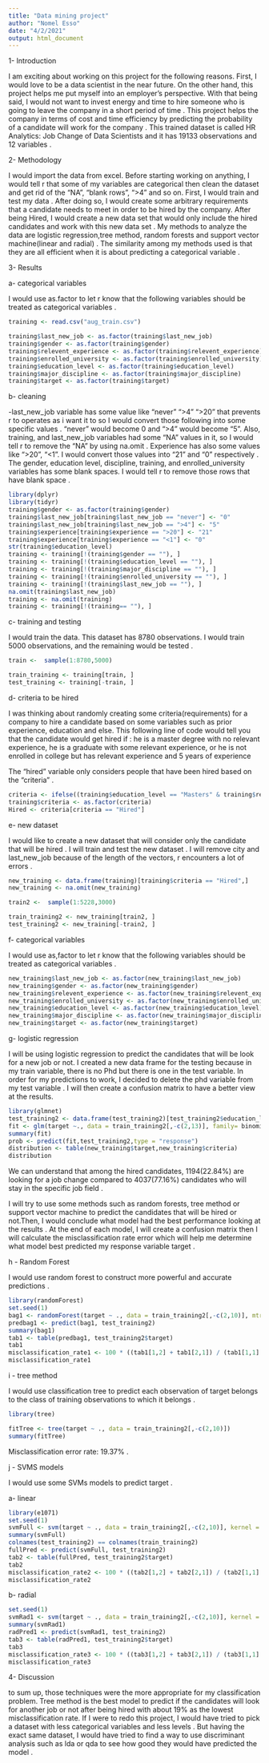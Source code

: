 ---
title: "Data mining project"
author: "Nomel Esso"
date: "4/2/2021"
output: html_document
---

1- Introduction

I am exciting about working on this project for the following reasons. First, I would love to be a data scientist in the near future. On the other hand, this project helps me put myself into an employer's perspective. With that being said, I would not want to invest energy and time to hire someone who is going to leave the company in a short period of time . This project helps the company in terms of cost and time efficiency by predicting the probability of a candidate will work for the company . This trained dataset is called HR Analytics: Job Change of Data Scientists and it has 19133 observations and 12 variables .


2- Methodology

I would import the data from excel. Before starting working on anything, I would tell r that some of my variables are categorical then clean the dataset and get rid of the "NA", "blank rows", ">4" and so on. First, I would train and test my data . After doing so, I would create some arbitrary requirements that a candidate needs to meet in order to be hired by the company. After being Hired, I would create a new data set that would only include the hired candidates and work with this new data set . My methods to analyze the data are logistic regression,tree method, random forests and support vector machine(linear and radial) . The similarity among my methods used is that they are all efficient when it is about predicting a categorical variable .

3- Results

a- categorical variables

I would use as.factor to let r know that the following variables should be treated as categorical variables .

```{r}
training <- read.csv("aug_train.csv")

training$last_new_job <- as.factor(training$last_new_job)
training$gender <- as.factor(training$gender)
training$relevent_experience <- as.factor(training$relevent_experience)
training$enrolled_university <- as.factor(training$enrolled_university)
training$education_level <- as.factor(training$education_level)
training$major_discipline <- as.factor(training$major_discipline)
training$target <- as.factor(training$target)
```

b- cleaning

-last_new_job variable has some value like "never" ">4" ">20" that prevents r to operates as i want it to so I would convert those following into some specific values . "never" would become 0 and ">4" would become "5". Also, training, and last_new_job variables had some "NA" values in it, so I would tell r to remove the "NA" by using na.omit . Experience has also some values like ">20", "<1". I would convert those values into "21" and "0" respectively . The gender, education level, discipline, training, and enrolled_university variables has some blank spaces. I would tell r to remove those rows that have blank space .


```{r}
library(dplyr)
library(tidyr)
training$gender <- as.factor(training$gender)
training$last_new_job[training$last_new_job == "never"] <- "0"
training$last_new_job[training$last_new_job == ">4"] <- "5"
training$experience[training$experience == ">20"] <- "21"
training$experience[training$experience == "<1"] <- "0"
str(training$education_level)
training <- training[!(training$gender == ""), ]
training <- training[!(training$education_level == ""), ]
training <- training[!(training$major_discipline == ""), ]
training <- training[!(training$enrolled_university == ""), ]
training <- training[!(training$last_new_job == ""), ]
na.omit(training$last_new_job)
training <- na.omit(training)
training <- training[!(training== ""), ]
```

c- training and testing

I would train the data. This dataset has 8780 observations. I would train 5000 observations, and the remaining would be tested .

```{r}

train <-  sample(1:8780,5000)  

train_training <- training[train, ] 
test_training <- training[-train, ]
```

d- criteria to be hired

I was thinking about randomly creating some criteria(requirements) for a company to hire a candidate based on some variables such as prior experience, education and else. This following line of code would tell you that the candidate would get hired if : he is a master degree with no relevant experience, he is a graduate with some relevant experience, or he is not enrolled in college but has relevant experience and 5 years of experience

The "hired" variable only considers people that have been hired based on the "criteria" .

```{r}
criteria <- ifelse((training$education_level == "Masters" & training$relevent_experience == "No relevent experience" & training$experience == "0" | training$education_level == "Graduate" & training$relevent_experience == "Has relevent experience" | training$enrolled_university == "no_enrollment" & training$relevent_experience == "Has relevent experience" & training$experience == "5"), "Hired", "Not Hired")
training$criteria <- as.factor(criteria)
Hired <- criteria[criteria == "Hired"]
```

e- new dataset

I would like to create a new dataset that will consider only the candidate that will be hired . I will train and test the new dataset . I will remove city and last_new_job because of the length of the vectors, r encounters a lot of errors .

```{r}
new_training <- data.frame(training)[training$criteria == "Hired",]
new_training <- na.omit(new_training)

train2 <-  sample(1:5228,3000)  

train_training2 <- new_training[train2, ] 
test_training2 <- new_training[-train2, ]

```

f- categorical variables

I would use as,factor to let r know that the following variables should be treated as categorical variables .

```{r}
new_training$last_new_job <- as.factor(new_training$last_new_job)
new_training$gender <- as.factor(new_training$gender)
new_training$relevent_experience <- as.factor(new_training$relevent_experience)
new_training$enrolled_university <- as.factor(new_training$enrolled_university)
new_training$education_level <- as.factor(new_training$education_level)
new_training$major_discipline <- as.factor(new_training$major_discipline)
new_training$target <- as.factor(new_training$target)

```

g- logistic regression

I will be using logistic regression to predict the candidates that will be look for a new job or not. I created a new data frame for the testing because in my train variable, there is no Phd but there is one in the test variable. In order for my predictions to work, I decided to delete the phd variable from my test variable . I will then create a confusion matrix to have a better view at the results.

```{r}
library(glmnet)
test_training2 <- data.frame(test_training2)[test_training2$education_level != "Phd",]
fit <- glm(target ~., data = train_training2[,-c(2,13)], family= binomial)
summary(fit)
prob <- predict(fit,test_training2,type = "response")
distribution <- table(new_training$target,new_training$criteria)
distribution
```

We can understand that among the hired candidates, 1194(22.84%) are looking for a job change compared to 4037(77.16%) candidates who will stay in the specific job field . 




I will try to use some methods such as random forests, tree method or support vector machine to predict the candidates that will be hired or not.Then, I would conclude what model had the best performance looking at the results . At the end of each model, I will create a confusion matrix then I will calculate the misclassification rate error which will help me determine what model best predicted my response variable target .

h - Random Forest

I would use random forest to construct more powerful and accurate predictions .

```{r}
library(randomForest)
set.seed(1)
bag1 <- randomForest(target ~ ., data = train_training2[,-c(2,10)], mtry = 10, importance = TRUE)
predbag1 <- predict(bag1, test_training2)
summary(bag1)
tab1 <- table(predbag1, test_training2$target)
tab1
misclassification_rate1 <- 100 * ((tab1[1,2] + tab1[2,1]) / (tab1[1,1] + tab1[1,2] + tab1[2,1] + tab1[2,2]))
misclassification_rate1
```



i - tree method

I would use classification tree to predict each observation of target belongs to the class of training observations to which it belongs .

```{r}
library(tree)

fitTree <- tree(target ~ ., data = train_training2[,-c(2,10)])
summary(fitTree)
```

Misclassification error rate: 19.37% .

j - SVMS models 

I would use some SVMs models to predict target .

a- linear 

```{r}
library(e1071)
set.seed(1)
svmFull <- svm(target ~ ., data = train_training2[,-c(2,10)], kernel = "linear", cost = 1, scale = FALSE)
summary(svmFull)
colnames(test_training2) == colnames(train_training2)
fullPred <- predict(svmFull, test_training2)
tab2 <- table(fullPred, test_training2$target)
tab2
misclassification_rate2 <- 100 * ((tab2[1,2] + tab2[2,1]) / (tab2[1,1] + tab2[1,2] + tab2[2,1] + tab2[2,2]))
misclassification_rate2
```



b- radial

```{r}
set.seed(1)
svmRad1 <- svm(target ~ ., data = train_training2[,-c(2,10)], kernel = "radial", cost = 1, scale = FALSE)
summary(svmRad1)
radPred1 <- predict(svmRad1, test_training2)
tab3 <- table(radPred1, test_training2$target)
tab3
misclassification_rate3 <- 100 * ((tab3[1,2] + tab3[2,1]) / (tab3[1,1] + tab3[1,2] + tab3[2,1] + tab3[2,2]))
misclassification_rate3
```



4- Discussion

to sum up, those techniques were the more appropriate for my classification problem. Tree method is the best model to predict if the candidates will look for another job or not after being hired with about 19% as the lowest misclassification rate. If I were to redo this project, I would have tried to pick a dataset with less categorical variables and less levels . But having the exact same dataset, I would have tried to find a way to use discriminant analysis such as lda or qda to see how good they would have predicted the model .
